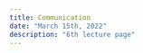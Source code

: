 ```yaml
---
title: Communication
date: "March 15th, 2022"
description: "6th lecture page"
---
```


<div className="wrap-12">
  <lazer-button button-text="Click me i'm a button !"></lazer-button>
  <lazer-rainbow-card
    card-title="Arya's cat"
    card-image="https://image.shutterstock.com/image-photo/portrait-surprised-cat-scottish-straight-260nw-499196506.jpg"
    strength-stats="52"
    agility-stats="43"
    inteligence-stats="32"
  ></lazer-rainbow-card>
</div>
